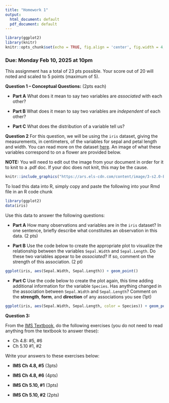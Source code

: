 ---
title: "Homework 1"
output:
  html_document: default
  pdf_document: default
---

```{r setup, include=FALSE}
library(ggplot2)
library(knitr)
knitr::opts_chunk$set(echo = TRUE, fig.align = 'center', fig.width = 4, fig.height = 4)
```

### Due: Monday Feb 10, 2025 at 10pm

This assignment has a total of 23 pts possible. Your score out of 20 will noted and scaled to 5 points (maximum of 5).

**Question 1 -- Conceptual Questions:** (2pts each)

  - **Part A** What does it mean to say two variables are *associated* with each other?

  - **Part B** What does it mean to say two variables are *independent* of each other?
  
  - **Part C** What does the distribution of a variable tell us?

**Question 2** For this question, we will be using the `iris` dataset, giving the measurements, in centimeters, of the variables for sepal and petal length and width. You can read more on the dataset [here](https://en.wikipedia.org/wiki/Iris_flower_data_set). An image of what these variables correspond to on a flower are provided below.

**NOTE:** You will need to edit out the image from your document in order for it to knit to a .pdf doc. If your doc does not knit, this may be the cause.

```{r, out.width = "400px", fig.align='center', echo = FALSE}
knitr::include_graphics("https://ars.els-cdn.com/content/image/3-s2.0-B9780128147610000034-f03-01-9780128147610.jpg")
```

To load this data into R, simply copy and paste the following into your Rmd file in an R code chunk

```{r}
library(ggplot2)
data(iris)
```

Use this data to answer the following questions:

  - **Part A** How many observations and variables are in the `iris` dataset? In one sentence, briefly describe what constitutes an observation in this data. (2 pts)
  
  - **Part B** Use the code below to create the appropriate plot to visualize the relationship between the variables `Sepal.Width` and `Sepal.Length`. Do these two variables appear to be *associated*? If so, comment on the strength of this association. (2 pt)
  
```{r}
ggplot(iris, aes(Sepal.Width, Sepal.Length)) + geom_point()
```
  
  - **Part C** Use the code below to create the plot again, this time adding additional information for the variable `Species`. Has anything changed in the association between `Sepal.Width` and `Sepal.Length`? Comment on the **strength**, **form**, and **direction** of any associations you see (1pt)

```{r}
ggplot(iris, aes(Sepal.Width, Sepal.Length, color = Species)) + geom_point()
```


**Question 3:**

From the [IMS Textbook](https://openintro-ims.netlify.app/), do the following exercises (you do not need to read anything from the textbook to answer these): 

- Ch 4.8: #5, #6
- Ch 5.10 #1, #2

Write your answers to these exercises below:

  - **IMS Ch 4.8, #5** (3pts)
  
  - **IMS Ch 4.8, #6** (4pts)
  
  - **IMS Ch 5.10, #1** (3pts)
  
  - **IMS Ch 5.10, #2** (2pts)
